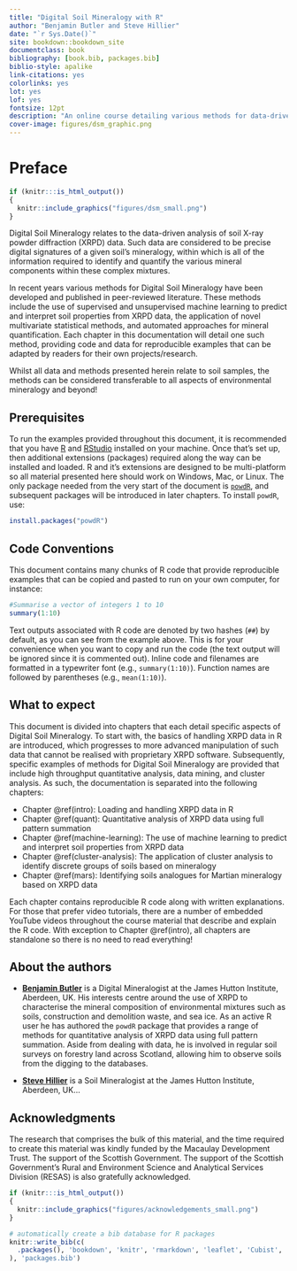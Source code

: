 ```yaml
--- 
title: "Digital Soil Mineralogy with R"
author: "Benjamin Butler and Steve Hillier"
date: "`r Sys.Date()`"
site: bookdown::bookdown_site
documentclass: book
bibliography: [book.bib, packages.bib]
biblio-style: apalike
link-citations: yes
colorlinks: yes
lot: yes
lof: yes
fontsize: 12pt
description: "An online course detailing various methods for data-driven analysis of X-ray powder diffraction using R"
cover-image: figures/dsm_graphic.png
---
```


# Preface {-}

```r
if (knitr:::is_html_output())
{
  knitr::include_graphics("figures/dsm_small.png")
}
```

Digital Soil Mineralogy relates to the data-driven analysis of soil X-ray powder diffraction (XRPD) data. Such data are considered to be precise digital signatures of a given soil's mineralogy, within which is all of the information required to identify and quantify the various mineral components within these complex mixtures.

In recent years various methods for Digital Soil Mineralogy have been developed and published in peer-reviewed literature. These methods include the use of supervised and unsupervised machine learning to predict and interpret soil properties from XRPD data, the application of novel multivariate statistical methods, and automated approaches for mineral quantification. Each chapter in this documentation will detail one such method, providing code and data for reproducible examples that can be adapted by readers for their own projects/research.

Whilst all data and methods presented herein relate to soil samples, the methods can be considered transferable to all aspects of environmental mineralogy and beyond!

## Prerequisites {-}
To run the examples provided throughout this document, it is recommended that you have [R](https://www.r-project.org/) and [RStudio](https://www.rstudio.com/products/rstudio/) installed on your machine. Once that's set up, then additional extensions (packages) required along the way can be installed and loaded. R and it's extensions are designed to be multi-platform so all material presented here should work on Windows, Mac, or Linux. The only package needed from the very start of the document is [`powdR`](https://cran.r-project.org/web/packages/powdR/index.html), and subsequent packages will be introduced in later chapters. To install `powdR`, use:

```r
install.packages("powdR")
```

## Code Conventions {-}
This document contains many chunks of R code that provide reproducible examples that can be copied and pasted to run on your own computer, for instance:

```r
#Summarise a vector of integers 1 to 10
summary(1:10)
```

Text outputs associated with R code are denoted by two hashes (`##`) by default, as you can see from the example above. This is for your convenience when you want to copy and run the code (the text output will be ignored since it is commented out). Inline code and filenames are formatted in a typewriter font (e.g., `summary(1:10)`). Function names are followed by parentheses (e.g., `mean(1:10)`).

## What to expect {-}
This document is divided into chapters that each detail specific aspects of Digital Soil Mineralogy. To start with, the basics of handling XRPD data in R are introduced, which progresses to more advanced manipulation of such data that cannot be realised with proprietary XRPD software. Subsequently, specific examples of methods for Digital Soil Mineralogy are provided that include high throughput quantitative analysis, data mining, and cluster analysis. As such, the documentation is separated into the following chapters:

* Chapter \@ref(intro): Loading and handling XRPD data in R
* Chapter \@ref(quant): Quantitative analysis of XRPD data using full pattern summation
* Chapter \@ref(machine-learning): The use of machine learning to predict and interpret soil properties from XRPD data
* Chapter \@ref(cluster-analysis): The application of cluster analysis to identify discrete groups of soils based on mineralogy
* Chapter \@ref(mars): Identifying soils analogues for Martian mineralogy based on XRPD data

Each chapter contains reproducible R code along with written explanations. For those that prefer video tutorials, there are a number of embedded YouTube videos throughout the course material that describe and explain the R code. With exception to Chapter \@ref(intro), all chapters are standalone so there is no need to read everything!

## About the authors {-}
* [**Benjamin Butler**](https://www.hutton.ac.uk/staff/benjamin-butler) is a Digital Mineralogist at the James Hutton Institute, Aberdeen, UK. His interests centre around the use of XRPD to characterise the mineral composition of environmental mixtures such as soils, construction and demolition waste, and sea ice. As an active R user he has authored the `powdR` package that provides a range of methods for quantitative analysis of XRPD data using full pattern summation. Aside from dealing with data, he is involved in regular soil surveys on forestry land across Scotland, allowing him to observe soils from the digging to the databases.

* [**Steve Hillier**](https://www.hutton.ac.uk/staff/steve-hillier) is a Soil Mineralogist at the James Hutton Institute, Aberdeen, UK...

## Acknowledgments {-}
The research that comprises the bulk of this material, and the time required to create this material was kindly funded by the Macaulay Development Trust. The support of the Scottish Government. The support of the Scottish Government’s Rural and Environment Science and Analytical Services Division (RESAS) is also gratefully acknowledged.

```r
if (knitr:::is_html_output())
{
  knitr::include_graphics("figures/acknowledgements_small.png")
}
```

```r
# automatically create a bib database for R packages
knitr::write_bib(c(
  .packages(), 'bookdown', 'knitr', 'rmarkdown', 'leaflet', 'Cubist', 'caret'
), 'packages.bib')
```
